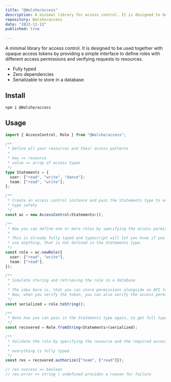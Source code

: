 ```yaml
---
title: "@Walshe/access"
description: A minimal library for access control. It is designed to be used together with opaque access tokens by providing a simple interface to define roles with different access permissions and verifying requests to resources.
repository: Walshe/access
date: "2022-11-13"
published: true
  
---
```

A minimal library for access control. It is designed to be used together with opaque access tokens by providing a simple interface to define roles with different access permissions and verifying requests to resources.

- Fully typed
- Zero dependencies
- Serializable to store in a database

## Install

```sh-session
npm i @Walshe/access
```

## Usage

```ts
import { AccessControl, Role } from "@Walshe/access";

/**
 * Define all your resources and their access patterns
 *
 * key => resource
 * value => array of access types
 */
type Statements = {
  user: ["read", "write", "dance"];
  team: ["read", "write"];
};

/**
 * Create an access control instance and pass the Statements type to enjoy full
 * type safety
 */
const ac = new AccessControl<Statements>();

/**
 * Now you can define one or more roles by specifying the access permissions
 *
 * This is already fully typed and typescript will let you know if you try to
 * use anything, that is not defined in the Statements type.
 */
const role = ac.newRole({
  user: ["read", "write"],
  team: ["read"],
});

/**
 * Simulate storing and retrieving the role in a database
 *
 * The idea here is, that you can store permissions alongside an API token.
 * Now, when you verify the token, you can also verify the access permissions.
 */
const serialized = role.toString();

/**
 * Note how you can pass in the Statements type again, to get full type safety
 */
const recovered = Role.fromString<Statements>(serialized);

/**
 * Validate the role by specifying the resource and the required access
 *
 * everything is fully typed
 */
const res = recovered.authorize({"team", ["read"]});

// res.success => boolean
// res.error => string | undefined provides a reason for failure
```